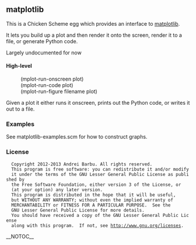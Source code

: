 == matplotlib ==

This is a Chicken Scheme egg which provides an interface to
[http://matplotlib.org matplotlib].

It lets you build up a plot and then render it onto the screen, render
it to a file, or generate Python code.

Largely undocumented for now

==== High-level ====

: (mplot-run-onscreen plot)
: (mplot-run-code plot)
: (mplot-run-figure filename plot)

Given a plot it either runs it onscreen, prints out the Python code,
or writes it out to a file.

=== Examples ===

See matplotlib-examples.scm for how to construct graphs.

=== License ===

   Copyright 2012-2013 Andrei Barbu. All rights reserved.
   This program is free software: you can redistribute it and/or modify
   it under the terms of the GNU Lesser General Public License as published by
   the Free Software Foundation, either version 3 of the License, or
   (at your option) any later version.
   This program is distributed in the hope that it will be useful,
   but WITHOUT ANY WARRANTY; without even the implied warranty of
   MERCHANTABILITY or FITNESS FOR A PARTICULAR PURPOSE.  See the
   GNU Lesser General Public License for more details.
   You should have received a copy of the GNU Lesser General Public License
   along with this program.  If not, see http://www.gnu.org/licenses.
__NOTOC__
